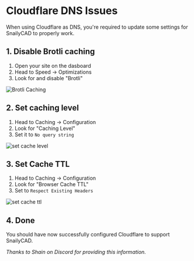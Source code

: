 # Cloudflare DNS Issues

When using Cloudflare as DNS, you're required to update some settings for SnailyCAD to properly work.

## 1. Disable Brotli caching

1. Open your site on the dasboard
2. Head to Speed -> Optimizations
3. Look for and disable "Brotli"

![Brotli Caching](/brotli-cache.png)

## 2. Set caching level

1. Head to Caching -> Configuration
2. Look for "Caching Level"
3. Set it to `No query string`

![set cache level](/brotli-cache.png)

## 3. Set Cache TTL

1. Head to Caching -> Configuration
2. Look for "Browser Cache TTL"
3. Set to `Respect Existing Headers`

![set cache ttl](/cache-ttl.png)

## 4. Done

You should have now successfully configured Cloudflare to support SnailyCAD.

_Thanks to Shain on Discord for providing this information._
